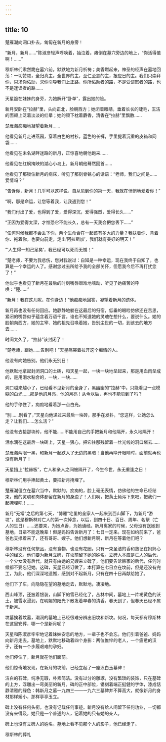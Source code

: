 ```yaml
---
---
---
```

title: 10
---



楚雁潮向洞口扑去，匍匐在新月的身旁！

“新月，新月……”陈淑彦轻声呼唤着，抽泣着，瘫倒在墓穴旁边的地上，“你活得值啊！……”

穆斯林们肃然跪在墓穴前，默默地为新月祈祷；美香燃起来，神圣的经声在墓地回荡：一切赞颂，全归真主，全世界的主，至仁至慈的主，报应日的主。我们只崇拜你，只求你佑助，求你引导我们上正路，你所佑助者的路，不是受谴怒者的路，也不是迷误者的路……

天星跪在妹妹的身旁，为她解开“卧单”，露出她的脸。

新月安卧在“拉赫”里，头向正北，脸朝西方；她闭着眼睛，垂着长长的睫毛，玉洁的面颊上泛着淡淡的红晕；她的颈下枕着麝香，清香在“拉赫”里飘散……

楚雁潮痴痴地凝望着新月……

他看见新月走进燕园，穿着白色的衬衫，蓝色的长裤，手里提着沉重的皮箱和网袋……

他看见在未名湖畔迷路的新月，正惊喜地朝他跑来……

他看见在红枫掩映的湖心小岛上，新月朝他蓦然回首……

他看见了那锁住新月的病床，听见了那刻骨铭心的话语：“老师，我们之间是……爱情吗？”

“告诉你，新月！几乎可以这样说，自从见到你的第一天，我就在悄悄地爱着你！”

“啊，那是命运，让您等着我，让我遇到您！”

“我们付出了爱，也得到了爱，爱得深沉，爱得强烈，爱得长久……”

“正因为爱得太深，才惟恐它不能长久，总有一天我会把您丢下……”

“任何时候我都不会丢下你，两个生命合在一起该有多大的力量？我扶着你、背着你、拖着你，也要向前走，走出‘阿拉斯加’，我们就有美好的明天！”

“‘人生得一知己足矣’，我已经可以死而无憾！”

“楚老师，不要为我悲伤，您对我说过：自知是一种幸运，现在我终于自知了，也算是一个幸运的人了。感谢您过去所给予我的全部关怀，但愿我今后不再打扰您了！”

他似乎也看见了新月在最后的时刻嘴唇艰难地嚅动，听见了她痛苦的呼唤：“楚……”

“新月！我在这儿呢，在你身边！”他痴痴地回答，凝望着新月的遗体。

新月再也没有任何回应。她静静地躺在这最后的归宿，低垂的眼睑仿佛还在苦思，紧闭的嘴唇似乎蕴含着万语千言。谁也不知道她的灵魂在想什么，要说什么。她的脸朝向西方，她的主宰、她的祖先召唤着她，告别尘世的一切，到该去的地方去……

时间太久了，“拉赫”该封闭了！

“楚老师，跟她……告别吧！”天星痛哭着拉开这个痴情的人。

他没有向她告别。他们永无别日！

他默默地拿起封闭洞口的土砖，和天星一起，一块一块地垒起来，那是用血肉垒成的，是用泪水粘合的，一块，一块……

洞口越来越小了，已经看不见新月的全身了，黑幽幽的“拉赫”中，只能看见一点模糊的白光……那是他的月亮，他的月亮！从今以后，再也不能见到了吗？

他的手停住了，痴痴地看着那一点白光。

“别……别看了，”天星向他递过来最后一块砖，那手在发抖，“您这样，让她怎么走？让我们……怎么活？”

他没有去接那块砖，他不能……不能用自己的手把新月和他隔开，永久地隔开！

泪水滴在这最后一块砖上，天星一狠心，把它往那残留着一丝光线的洞口堵去……

楚雁潮两眼一黑，和新月一起跌入了无边的黑暗！当他再睁开眼睛时，面前就再也没有新月了！

天星挡上“拉赫板”，亡人和亲人之间被隔开了，今生今世，永无重逢之日！

穆斯林们用手捧起黄土，要把新月掩埋了。

楚雁潮僵立在墓穴当中，默默的，痴痴的，脸上毫无表情，仿佛他的生命已经结束，他的灵魂和肉体都留在新月的身边了！人们啊，把黄土倾泻下来吧，把我们一起掩埋吧！……

新月“无常”之后的第七天，“博雅”宅里的全家人一起来到西山脚下，为新月“游坟”，这是穆斯林对亡人的第一次悼念，以后，到四十日、百日、周年、名祭（亡人的生日）……还要来，为她点香，为她诵经。新月离家的时候，父母没有送她到墓地，日辈不能送晚辈！但是妈妈告诉新月了：七日一定来。现在如约前来了，爸爸也支撑着来了，还有哥哥、嫂子。他们想新月啊，新月在等着他们吧？

穆斯林没有任何祭品，没有食物，也没有花圈，只有一束圣洁的香和熟记在妈妈心中的经文。他们要为新月立碑，在坟前留下她的姓名。立碑人本应是亡人的后代，一个少女没有后代，就只有由她的兄嫂来立碑了，他们要告诉韩家的后代，任何时候都不要忘记她。这碑，天星已经订做了，本打算在七日立在坟前，但是还没有完工，为此，他们深深地遗憾，感到对不起新月，只有在四十日再献给她了。

他们下了车，向隐隐在望的墓地走去，默默地，凄凄地。

西山峰顶，还披着银装，山脚下的雪已经化了，丛林中间，墓地上一片褐黄色的沃土，被雪水浸润，在明媚的阳光下散发着早春的清香。春天到了，但春天已经不属于新月。

坟墓挨着坟墓，潮润的墓地上已经很难分辨出旧坟和新坟。何况，每天都有穆斯林在这里安葬，哪一个是新月呢？

天星和陈淑彦牢牢地记着妹妹安息的地方，一辈子也不会忘。他们引着爸爸、妈妈向新月走去。墓地上，默默地移动着四个身影：两位惟悴的老人，一个疲惫的汉子，还有一个步履艰难的孕妇。

他们停住了，新月就在他们面前。

他们惊奇地发现，在新月的坟前，已经立起了一座汉白玉墓碑！

洁白的石碑，纯净无瑕，朴素简洁。没有过分的雕琢，没有繁琐的装饰，只在墓碑的上方，浮雕出一弯美丽的新月，碑的正中部位，镌刻着端正挺健的字体，漆成恬静清雅的绿色：韩新月之墓一九四三——一九六三墓碑并不算高大，就像新月的身材那样娇小，那样亭亭玉立。

碑上没有任何头衔，也没有记载任何事迹。新月没有给人间留下任何功业，一切都没有来得及，她只是一个普通的人，记着她的只有她的亲人。

碑上也没有立碑人的姓名。墓地上看不见那个人的影子，他已经走了。

穆斯林的葬礼